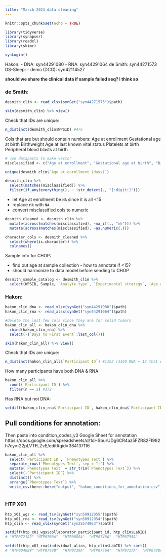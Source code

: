 ```yaml
---
title: "March 2023 data cleaning"
---
```


```r
knitr::opts_chunk$set(echo = TRUE)

library(tidyverse)
library(synapser)
library(readxl)
library(skimr)

synLogin()
```

Hakon:
- DNA: syn44291080
- RNA: syn44291064
de Smith: syn44271573
DS-Sleep:
- demo (DCG): syn42114527

**should we share the clinical data if sample failed seq? I think so**


### de Smith:

```r
desmith_clin <- read_xlsx(synGet("syn44271573")$path)
```

```r
skim(desmith_clin) %>% view()
```

Check that IDs are unique:
```r
n_distinct(desmith_clin$WPSID) #476
```


Cols that are <chr> but should contain numbers:
Age at enrollment
Gestational age at birth
Birthweight
Age at last known vital status
Platelets at birth
Peripheral blood blasts at birth

```r
# use datapasta to make vector
misclassified <- c("Age at enrollment", "Gestational age at birth", "Birthweight", "Age at last known vital status", "Platelets at birth", "Peripheral blood blasts at birth")

unique(desmith_clin$`Age at enrollment (days)`)

desmith_clin %>% 
  select(matches(misclassified)) %>% 
  filter(if_any(everything(), ~ !str_detect(., "[:digit:]")))
``` 

- let Age at enrollment be `NA` since it is all <15
- replace nk with `NA`
- convert misclassified cols to numeric

```r
desmith_cleaned <- desmith_clin %>% 
  mutate(across(matches(misclassified), ~na_if(., "nk"))) %>% 
  mutate(across(matches(misclassified), ~as.numeric(.)))
```


```r
character_cols <- desmith_cleaned %>% 
  select(where(is.character)) %>% 
  colnames()


```

Sample info for CHOP:

- find out age at sample collection - how to annotate if <15? 
* should harmonize to data model before sending to CHOP
```r
desmith_sample_catalog <- desmith_clin %>% 
  select(WPSID, Sample, `Analyte type`, `Experimental strategy`, `Age at enrollment (days)`)
```



### Hakon:

```r
hakon_clin_dna <- read_xlsx(synGet("syn44291080")$path)
hakon_clin_rna <- read_xlsx(synGet("syn44291064")$path)

#delete the last few cols since they are for solid tumors
hakon_clin_all <- hakon_clin_dna %>% 
  rbind(hakon_clin_rna) %>% 
  select(-(`Days to First Event`:last_col()))
```

```r
skim(hakon_clin_all) %>% view()
```

Check that IDs are unique:
```r
n_distinct(hakon_clin_all$`Participant ID`) #1152 (1140 DNA + 12 that only have RNA)
```

How many participants have both DNA & RNA
```r
hakon_clin_all %>% 
  count(`Participant ID`) %>% 
  filter(n == 2) #372
```

Has RNA but not DNA:
```r
setdiff(hakon_clin_rna$`Participant ID`, hakon_clin_dna$`Participant ID`) #12
```


## Pull conditions for annotation:

Then paste into condition_codes_v3 Google Sheet for annotation
https://docs.google.com/spreadsheets/d/1cHSburUDg6CR4az5FZR82FI992h7cyv-22pLVTFLZvE/edit#gid=384137116

```r
hakon_clin_all %>% 
  select(`Participant ID`, `Phenotypes Text`) %>% 
  separate_rows(`Phenotypes Text`, sep = ";") %>% 
  mutate(`Phenotypes Text` = str_trim(`Phenotypes Text`)) %>% 
  select(-`Participant ID`) %>%
  distinct() %>%
  arrange(`Phenotypes Text`) %>% 
  write_csv(here::here("output", "hakon_conditions_for_annotation.csv"))
  
```


### HTP X01

```r
htp_x01_wgs <- read_tsv(synGet("syn50912055")$path)
htp_x01_rna <- read_tsv(synGet("syn50912054")$path)
htp_clin <- read_xlsx(synGet("syn25574963")$path)
```


```r
setdiff(htp_x01_wgs$collaborator_participant_id, htp_clin$LabID)
# "HTP0721A2" "HTP0760A"  "HTP0888A"  "HTP0748A"  "HTP0755A"

setdiff(htp_x01_rna$individual_alias, htp_clin$LabID) %>% sort()
# "HTP0040B8" "HTP0749B"  "HTP0739A"  "HTP0746A"  "HTP0727A"  "HTP0728A"  "HTP0729A"  "HTP0730A"  "HTP0731A"  "HTP0737A"  "HTP0738A"
```


